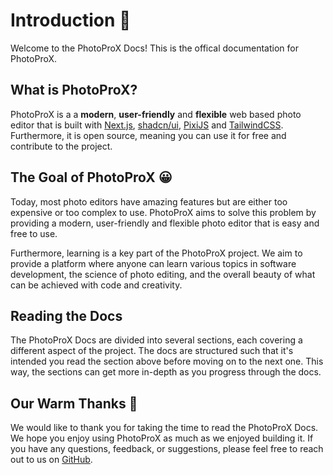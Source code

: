 # Introduction 👋

Welcome to the PhotoProX Docs! This is the offical documentation for PhotoProX.

## What is PhotoProX?

PhotoProX is a a **modern**, **user-friendly** and **flexible** web based photo editor that is built with [Next.js](https://nextjs.org/), [shadcn/ui](https://ui.shadcn.com/), [PixiJS](https://pixijs.com/) and [TailwindCSS](https://tailwindcss.com/). Furthermore, it is open source, meaning you can use it for free and contribute to the project.

## The Goal of PhotoProX 😀

Today, most photo editors have amazing features but are either too expensive or too complex to use. PhotoProX aims to solve this problem by providing a modern, user-friendly and flexible photo editor that is easy and free to use.

Furthermore, learning is a key part of the PhotoProX project. We aim to provide a platform where anyone can learn various topics in software development, the science of photo editing, and the overall beauty of what can be achieved with code and creativity.

## Reading the Docs

The PhotoProX Docs are divided into several sections, each covering a different aspect of the project. The docs are structured such that it's intended you read the section above before moving on to the next one. This way, the sections can get more in-depth as you progress through the docs.

## Our Warm Thanks 🙏

We would like to thank you for taking the time to read the PhotoProX Docs. We hope you enjoy using PhotoProX as much as we enjoyed building it. If you have any questions, feedback, or suggestions, please feel free to reach out to us on [GitHub](https://github.com/PavlosDefoort/PhotoProXDocs).
